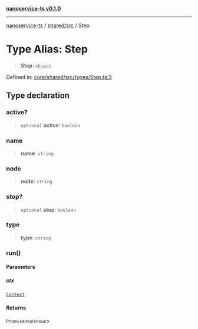 [**nanoservice-ts v0.1.0**](/docs/ref/README)

***

[nanoservice-ts](/docs/ref/README) / [shared/src](/docs/ref/shared/src/README) / Step

# Type Alias: Step

> **Step**: `object`

Defined in: [core/shared/src/types/Step.ts:3](https://github.com/deskree-inc/nanoservice-ts/blob/cd1933c250152cb6abc77d2acbfd230236ada573/core/shared/src/types/Step.ts#L3)

## Type declaration

### active?

> `optional` **active**: `boolean`

### name

> **name**: `string`

### node

> **node**: `string`

### stop?

> `optional` **stop**: `boolean`

### type

> **type**: `string`

### run()

#### Parameters

##### ctx

[`Context`](/docs/ref/shared/src/type-aliases/Context)

#### Returns

`Promise`\<`unknown`\>

